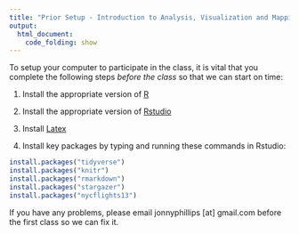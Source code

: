 ```yaml
---
title: "Prior Setup - Introduction to Analysis, Visualization and Mapping in R"
output: 
  html_document:
    code_folding: show
---
```


To setup your computer to participate in the class, it is vital that you complete the following steps *before the class* so that we can start on time:

1. Install the appropriate version of [R](https://cran.r-project.org/mirrors.html)

2. Install the appropriate version of [Rstudio](https://www.rstudio.com/products/rstudio/download/#download)

3. Install [Latex](https://miktex.org/download)

4. Install key packages by typing and running these commands in Rstudio:

```r
install.packages("tidyverse")
install.packages("knitr")
install.packages("rmarkdown")
install.packages("stargazer")
install.packages("nycflights13")
```

If you have any problems, please email jonnyphillips [at] gmail.com before the first class so we can fix it.
